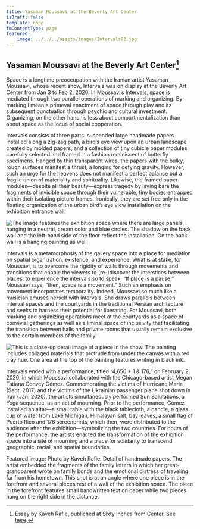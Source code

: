```yaml
---
title: Yasaman Moussavi at the Beverly Art Center
isDraft: false
template: none
fmContentType: page
featured:
    image: ../../../assets/images/Intervals02.jpg
---
```


## Yasaman Moussavi at the Beverly Art Center[^1]

Space is a longtime preoccupation with the Iranian artist Yasaman Moussavi, whose recent show, Intervals was on display at the Beverly Art Center from Jan 3 to Feb 2, 2020. In Moussavi’s Intervals, space is mediated through two parallel operations of marking and organizing. By marking I mean a primeval enactment of space through play and its subsequent punctuation through psychic and cultural investment. Organizing, on the other hand, is less about compartmentalization than about space as the locus of social cooperation.

Intervals consists of three parts: suspended large handmade papers installed along a zig-zag path, a bird’s eye view upon an urban landscape created by molded papers, and a collection of tiny cubicle paper modules carefully selected and framed in a fashion reminiscent of butterfly specimens. Hanged by thin transparent wires, the papers with the bulky, rough surfaces manifest a thrust, a longing for defying gravity. However, such an urge for the heavens does not manifest a perfect balance but a fragile union of materiality and spirituality. Likewise, the framed paper modules—despite all their beauty—express tragedy by laying bare the fragments of invisible space through their vulnerable, tiny bodies entrapped within their isolating picture frames. Ironically, they are set free only in the floating organization of the urban bird’s eye view installation on the exhibition entrance wall.

![The image features the exhibition space where there are large panels hanging in a neutral, cream color and blue circles. The shadow on the back wall and the left-hand side of the floor reflect the installation. On the back wall is a hanging painting as well](../../../assets/images/Screen-Shot-2020-03-18-at-12.47.44-PM.png)

Intervals is a metamorphosis of the gallery space into a place for mediation on spatial organization, existence, and experience. What is at stake, for Moussavi, is to overcome the rigidity of walls through movements and transitions that enable the viewers to (re-)discover the interstices between places, to experience the intervals so to speak. “If place is a pause,” Moussavi says, “then, space is a movement.” Such an emphasis on movement incorporates temporality. Indeed, Moussavi so much like a musician amuses herself with intervals. She draws parallels between interval spaces and the courtyards in the traditional Persian architecture and seeks to harness their potential for liberating. For Moussavi, both marking and organizing operations meet at the courtyards as a space of convivial gatherings as well as a liminal space of inclusivity that facilitating the transition between halls and private rooms that usually remain exclusive to the certain members of the family.

![This is a close-up detail image of a piece in the show. The painting includes collaged materials that protrude from under the canvas with a red clay hue. One area at the top of the painting features writing in black ink.](../../../assets/images/Intervals01.jpg)

Intervals ended with a performance, titled “4,656 + 1 & 176,” on February 2, 2020, in which Moussavi collaborated with the Chicago-based artist Megan Tatiana Convey Gómez. Commemorating the victims of Hurricane Maria (Sept. 2017) and the victims of the Ukrainian passenger plane shot down in Iran (Jan. 2020), the artists simultaneously performed Sun Salutations, a Yoga sequence, as an act of mourning. Prior to the performance, Gómez installed an altar—a small table with the black tablecloth, a candle, a glass cup of water from Lake Michigan, Himalayan salt, bay leaves, a small flag of Puerto Rico and 176 screenprints, which then, were distributed to the audience after the exhibition—symbolizing the two countries.  For hours of the performance, the artists enacted the transformation of the exhibition space into a site of mourning and a place for solidarity to transcend geographic, racial, and spatial boundaries.

Featured Image: Photo by Kaveh Rafie. Detail of handmade papers. The artist embedded the fragments of the family letters in which her great-grandparent wrote on family bonds and the emotional distress of traveling far from his hometown. This shot is at an angle where one piece is in the forefront and several pieces rest of a wall of the exhibition space. The piece in the forefront features small handwritten text on paper while two pieces hang on the right side in the distance. 

[^1]: Essay by Kaveh Rafie, publiched at Sixty Inches from Center. See [here](https://sixtyinchesfromcenter.org/yasaman-moussavi-at-the-beverly-art-center/).